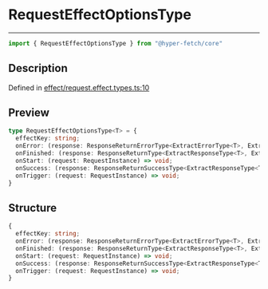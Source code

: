 

# RequestEffectOptionsType

<div class="api-docs__separator" data-reactroot="">

---

</div><div class="api-docs__import" data-reactroot="">

```ts
import { RequestEffectOptionsType } from "@hyper-fetch/core"
```

</div><div class="api-docs__section">

## Description

</div><div class="api-docs__description"><span class="api-docs__do-not-parse">



</span></div><p class="api-docs__definition">

Defined in [effect/request.effect.types.ts:10](https://github.com/BetterTyped/hyper-fetch/blob/c3e2c45/packages/core/src/effect/request.effect.types.ts#L10)

</p><div class="api-docs__section">

## Preview

</div><div class="api-docs__preview type">

```ts
type RequestEffectOptionsType<T> = {
  effectKey: string; 
  onError: (response: ResponseReturnErrorType<ExtractErrorType<T>, ExtractAdapterType<T>>, request: RequestInstance) => void; 
  onFinished: (response: ResponseReturnType<ExtractResponseType<T>, ExtractErrorType<T>, ExtractAdapterType<T>>, request: RequestInstance) => void; 
  onStart: (request: RequestInstance) => void; 
  onSuccess: (response: ResponseReturnSuccessType<ExtractResponseType<T>, ExtractAdapterType<T>>, request: RequestInstance) => void; 
  onTrigger: (request: RequestInstance) => void; 
}
```

</div><div class="api-docs__section">

## Structure

</div><div class="api-docs__returns">

```ts
{
  effectKey: string;
  onError: (response: ResponseReturnErrorType<ExtractErrorType<T>, ExtractAdapterType<T>>, request: RequestInstance) => void;
  onFinished: (response: ResponseReturnType<ExtractResponseType<T>, ExtractErrorType<T>, ExtractAdapterType<T>>, request: RequestInstance) => void;
  onStart: (request: RequestInstance) => void;
  onSuccess: (response: ResponseReturnSuccessType<ExtractResponseType<T>, ExtractAdapterType<T>>, request: RequestInstance) => void;
  onTrigger: (request: RequestInstance) => void;
}
```

</div>